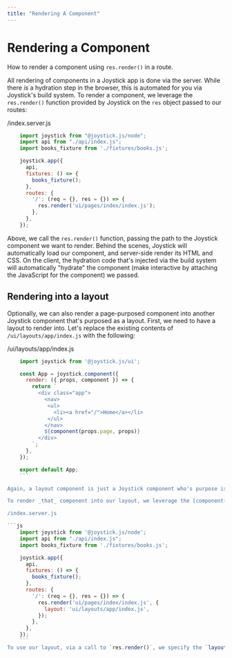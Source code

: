 ```yaml
---
title: "Rendering A Component"
---
```


# Rendering a Component

How to render a component using `res.render()` in a route.

All rendering of components in a Joystick app is done via the server. While there _is_ a hydration step in the browser, this is automated for you via Joystick's build system. To render a component, we leverage the `res.render()` function provided by Joystick on the `res` object passed to our routes:

/index.server.js
```javascript
    import joystick from "@joystick.js/node";
    import api from "./api/index.js";
    import books_fixture from './fixtures/books.js';

    joystick.app({
      api,
      fixtures: () => {
        books_fixture();
      },
      routes: {
        '/': (req = {}, res = {}) => {
          res.render('ui/pages/index/index.js');
        },
      },
    });
```

Above, we call the `res.render()` function, passing the path to the Joystick component we want to render. Behind the scenes, Joystick will automatically load our component, and server-side render its HTML and CSS. On the client, the hydration code that's injected via the build system will automatically "hydrate" the component (make interactive by attaching the JavaScript for the component) we passed.

## Rendering into a layout

Optionally, we can also render a page-purposed component into another Joystick component that's purposed as a layout. First, we need to have a layout to render into. Let's replace the existing contents of `/ui/layouts/app/index.js` with the following:

/ui/layouts/app/index.js

```javascript
    import joystick from '@joystick.js/ui';

    const App = joystick.component({
      render: ({ props, component }) => {
        return `
          <div class="app">
            <nav>
             <ul>
               <li><a href="/">Home</a></li>
             </ul>
            </nav>
            ${component(props.page, props)}
          </div>
        `;
      },
    });

    export default App;
    ```

Again, a layout component is just a Joystick component who's purpose is to render another page component along with some static elements. In the example above, our "static" element is the `<nav></nav>` for our app while the dynamic element is the component being passed to our layout via props as `props.page` (a property—or "prop" for short—is a variable that can be passed to a component when it's being rendered).

To render _that_ component into our layout, we leverage the [component() render method](ui/components/render/render-methods/component) which helps us to compose one component into another (i.e., generate an instance for and render the HTML of a component into a parent).

/index.server.js

```js
    import joystick from '@joystick.js/node';
    import api from "./api/index.js";
    import books_fixture from './fixtures/books.js';

    joystick.app({
      api,
      fixtures: () => {
        books_fixture();
      },
      routes: {
        '/': (req = {}, res = {}) => {
          res.render('ui/pages/index/index.js', {
            layout: 'ui/layouts/app/index.js',
          });
        },
      },
    });
    ```
To use our layout, via a call to `res.render()`, we specify the `layout` path on the options object passed as the second argument. Behind the scenes, Joystick will automatically server-side render the HTML and CSS for the `layout` (as well as the page it's rendering) and pass the component instance for the page component specified at the path in the first argument to `res.render()` as `props.page`.


